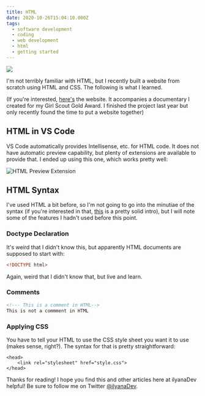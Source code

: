 ```yaml
---
title: HTML
date: 2020-10-26T15:04:10.000Z
tags:
  - software development
  - coding
  - web development
  - html
  - getting started
---
```


![](html.png)

I'm not terribly familiar with HTML, but I recently built a website from scratch using HTML and CSS. The following is what I learned.

(If you're interested, [here's](https://upanddowntheyears.com/) the website. It accompanies a documentary I created for my Girl Scout Gold Award. I finished the project last year but only recently found the time to put a website together)

## HTML in VS Code

VS Code automatically provides Intellisense, etc. for HTML code. It does not have automatic preview capability, but plenty of extensions are available to provide that. I ended up using this one, which works pretty well:

![HTML Preview Extension](html-preview-extension.png "Extension")

## HTML Syntax

I've used HTML a bit before, so I'm not going to go into the minutiae of the syntax (if you're interested in that, [this](https://www.w3schools.com/html/html_intro.asp) is a pretty solid intro), but I will note some of the features I hadn't used before this point.

### Doctype Declaration

It's weird that I didn't know this, but apparently HTML documents are supposed to start with:

```html
<!DOCTYPE html>
```

Again, weird that I didn't know that, but live and learn.

### Comments

```html
<!--- This is a comment in HTML-->
This is not a commment in HTML
```

### Applying CSS

You have to tell your HTML to use the CSS style sheet you want it to use (makes sense, right?). The syntax for that is pretty straightforward:

```
<head>
    <link rel="stylesheet" href="style.css">
</head>
```

Thanks for reading! I hope you find this and other articles here at ilyanaDev helpful! Be sure to follow me on Twitter [@ilyanaDev](https://twitter.com/ilyanaDev).
